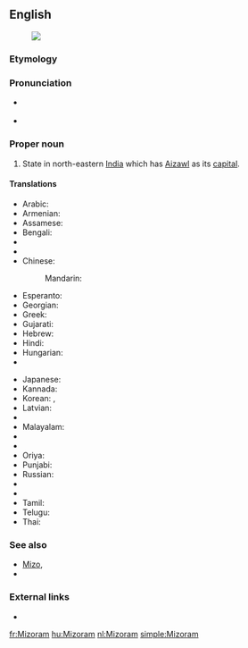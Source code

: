 ==English==
[[Image:Mizoram in India (disputed hatched).svg|thumb|]]

===Etymology===
{{rfe}}

===Pronunciation===
* {{a|UK}} {{IPA|/ˈmɪzəʊram/|/mɪˈzɔːrəm/|lang=en}}
* {{a|US}} {{IPA|/ˌmɪzəˈræm/|lang=en}}

===Proper noun===
{{en-proper noun}}

# State in north-eastern [[India]] which has [[Aizawl]] as its [[capital]].

====Translations====
{{trans-top|state}}
* Arabic: {{t-|ar|ميزورام|m|tr=mizurām}}
* Armenian: {{t-|hy|Միզորամ|tr=Mizoram}}
* Assamese: {{t-|as|মিজোৰাম|sc=Beng}}
* Bengali: {{t-|bn|মিজোরাম|sc=Beng}}
* {{trreq|bg}}
* {{trreq|hne}}
* Chinese:
*: Mandarin: {{t|cmn|米佐拉姆邦|tr=Mǐzuǒlāmǔ-bāng|sc=Hani}}
* Esperanto: {{t-|eo|Mizoramo}}
* Georgian: {{t-|ka|მიზორამი|sc=Geor}}
* Greek: {{t-|el|Μιζόραμ|f|tr=Mizóram}}
* Gujarati: {{t-|gu|મિઝોરમ|sc=Gujr}}
* Hebrew: {{t-|he|מיזוראם}}
* Hindi: {{t+|hi|मिज़ोरम|tr=mizoram}}
* Hungarian: {{t+|hu|Mizoram}}
* {{trreq|is}}
{{trans-mid}}
* Japanese: {{t-|ja|ミゾラム|tr=Mizoramu}}
* Kannada: {{t|kn|ಮಿಝೋರಂ|sc=Knda}}
* Korean: {{t-|ko|미조람 주|sc=Kore}}, {{t-|ko|미조람|sc=Kore}}
* Latvian: {{t-|lv|Mizorāma}}
* {{trreq|lt}}
* Malayalam: {{t-|ml|മിസോറം|sc=Mlym}}
* {{trreq|mr}}
* {{trreq|lus}}
* Oriya: {{t-|or|ମିଜୋରାମ|sc=Orya}}
* Punjabi: {{t-|pa|ਮਿਜ਼ੋਰਮ|sc=Guru}}
* Russian: {{t-|ru|Мизорам|m|tr=Mizorám}}
* {{trreq|sat}}
* {{trreq|sip}}
* Tamil: {{t+|ta|மிசோரம்|sc=Taml}}
* Telugu: {{t+|te|మిజోరం}}
* Thai: {{t-|th|รัฐมิโซรัม|tr=rát mí-soh-ram}}
{{trans-bottom}}

===See also===
* [[Mizo]], {{pedia|Mizo language}}
* {{list|en|states of India}}

===External links===
* {{pedialite}}

[[fr:Mizoram]]
[[hu:Mizoram]]
[[nl:Mizoram]]
[[simple:Mizoram]]